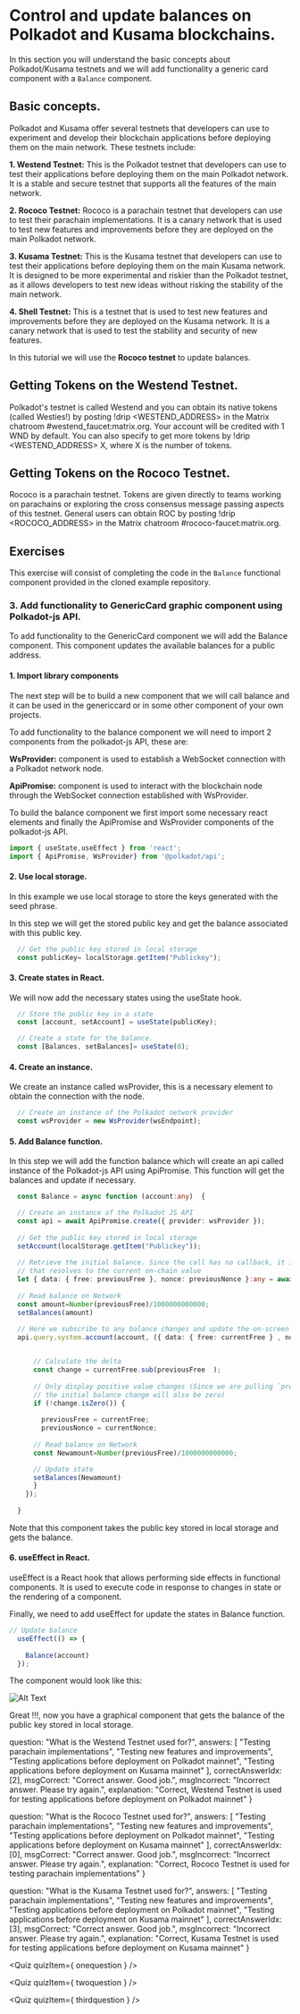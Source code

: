# Control and update balances on Polkadot and Kusama blockchains.

In this section you will understand the basic concepts about Polkadot/Kusama testnets and we will add functionality a generic card component with a ``Balance`` component.

## Basic concepts.

Polkadot and Kusama offer several testnets that developers can use to experiment and develop their blockchain applications before deploying them on the main network. These testnets include:

**1. Westend Testnet:** This is the Polkadot testnet that developers can use to test their applications before deploying them on the main Polkadot network. It is a stable and secure testnet that supports all the features of the main network.

**2. Rococo Testnet:** Rococo is a parachain testnet that developers can use to test their parachain implementations. It is a canary network that is used to test new features and improvements before they are deployed on the main Polkadot network.

**3. Kusama Testnet:** This is the Kusama testnet that developers can use to test their applications before deploying them on the main Kusama network. It is designed to be more experimental and riskier than the Polkadot testnet, as it allows developers to test new ideas without risking the stability of the main network.

**4. Shell Testnet:** This is a testnet that is used to test new features and improvements before they are deployed on the Kusama network. It is a canary network that is used to test the stability and security of new features.

In this tutorial we will use the **Rococo testnet** to update balances.

## Getting Tokens on the Westend Testnet.

Polkadot's testnet is called Westend and you can obtain its native tokens (called Westies!) by posting !drip <WESTEND_ADDRESS> in the Matrix chatroom #westend_faucet:matrix.org. Your account will be credited with 1 WND by default. You can also specify to get more tokens by !drip <WESTEND_ADDRESS> X, where X is the number of tokens.

## Getting Tokens on the Rococo Testnet.

Rococo is a parachain testnet. Tokens are given directly to teams working on parachains or exploring the cross consensus message passing aspects of this testnet. General users can obtain ROC by posting !drip <ROCOCO_ADDRESS> in the Matrix chatroom #rococo-faucet:matrix.org. 

## Exercises

This exercise will consist of completing the code in the ``Balance`` functional component provided in the cloned example repository.

### 3. Add functionality to GenericCard graphic component using Polkadot-js API.

To add functionality to the GenericCard component we will add the Balance component. This component updates the available balances for a public address.

#### 1. Import library components

The next step will be to build a new component that we will call balance and it can be used in the genericcard or in some other component of your own projects.

To add functionality to the balance component we will need to import 2 components from the polkadot-js API, these are:

**WsProvider:** component is used to establish a WebSocket connection with a Polkadot network node.

**ApiPromise:** component is used to interact with the blockchain node through the WebSocket connection established with WsProvider.

To build the balance component we first import some necessary react elements and finally the ApiPromise and WsProvider components of the polkadot-js API.

```ts title=src/pages/portfolio/Balance.tsx
import { useState,useEffect } from 'react';
import { ApiPromise, WsProvider} from '@polkadot/api';
```


#### 2. Use local storage.
In this example we use local storage to store the keys generated with the seed phrase.

In this step we will get the stored public key and get the balance associated with this public key.

```ts title=src/pages/portfolio/Balance.tsx
  // Get the public key stored in local storage
  const publicKey= localStorage.getItem("Publickey");
```

#### 3. Create states in React.

We will now add the necessary states using the useState hook.

```ts title=src/pages/portfolio/Balance.tsx
  // Store the public key in a state
  const [account, setAccount] = useState(publicKey);

  // Create a state for the balance.
  const [Balances, setBalances]= useState(0);
```
 
#### 4. Create an instance.

We create an instance called wsProvider, this is a necessary element to obtain the connection with the node.

```ts title=src/pages/portfolio/Balance.tsx
  // Create an instance of the Polkadot network provider
  const wsProvider = new WsProvider(wsEndpoint);
```

#### 5. Add Balance function.

In this step we will add the function balance which will create an api called instance of the Polkadot-js API using ApiPromise.
This function will get the balances and update if necessary.

```ts title=src/pages/portfolio/Balance.tsx
  const Balance = async function (account:any)  {

  // Create an instance of the Polkadot JS API
  const api = await ApiPromise.create({ provider: wsProvider });
  
  // Get the public key stored in local storage
  setAccount(localStorage.getItem("Publickey"));
  
  // Retrieve the initial balance. Since the call has no callback, it is simply a promise
  // that resolves to the current on-chain value
  let { data: { free: previousFree }, nonce: previousNonce }:any = await api.query.system.account(account);
  
  // Read balance on Network
  const amount=Number(previousFree)/1000000000000;
  setBalances(amount) 
  
  // Here we subscribe to any balance changes and update the on-screen value
  api.query.system.account(account, ({ data: { free: currentFree } , nonce: currentNonce }: any) => {


      // Calculate the delta
      const change = currentFree.sub(previousFree  );
  
      // Only display positive value changes (Since we are pulling `previous` above already,
      // the initial balance change will also be zero)
      if (!change.isZero()) {
        
        previousFree = currentFree;
        previousNonce = currentNonce;
        
      // Read balance on Network
      const Newamount=Number(previousFree)/1000000000000;

      // Update state
      setBalances(Newamount) 
      }
    });
  
  }

```
Note that this component takes the public key stored in local storage and gets the balance.


#### 6. useEffect in React.

useEffect is a React hook that allows performing side effects in functional components. It is used to execute code in response to changes in state or the rendering of a component.

Finally, we need to add useEffect for update the states in Balance function. 

```ts title=src/pages/portfolio/Balance.tsx
// Update balance
  useEffect(() => {
    
    Balance(account)
  });

```
The component would look like this:

![Alt Text](./assets/Portfolio.png)

Great !!!, now you have a graphical component that gets the balance of the public key stored in local storage.



  question: "What is the Westend Testnet used for?", 
  answers: [ 
    "Testing parachain implementations", 
    "Testing new features and improvements", 
    "Testing applications before deployment on Polkadot mainnet",
    "Testing applications before deployment on Kusama mainnet"
  ],
  correctAnswerIdx: [2],
  msgCorrect: "Correct answer. Good job.",
  msgIncorrect: "Incorrect answer. Please try again.",
  explanation: "Correct, Westend Testnet is used for testing applications before deployment on Polkadot mainnet"
}

  question: "What is the Rococo Testnet used for?", 
  answers: [ 
    "Testing parachain implementations", 
    "Testing new features and improvements", 
    "Testing applications before deployment on Polkadot mainnet",
    "Testing applications before deployment on Kusama mainnet"
  ],
  correctAnswerIdx: [0],
  msgCorrect: "Correct answer. Good job.",
  msgIncorrect: "Incorrect answer. Please try again.",
  explanation: "Correct, Rococo Testnet is used for testing parachain implementations"
}


  question: "What is the Kusama Testnet used for?", 
  answers: [ 
    "Testing parachain implementations", 
    "Testing new features and improvements", 
    "Testing applications before deployment on Polkadot mainnet",
    "Testing applications before deployment on Kusama mainnet"
  ],
  correctAnswerIdx: [3],
  msgCorrect: "Correct answer. Good job.",
  msgIncorrect: "Incorrect answer. Please try again.",
  explanation: "Correct, Kusama Testnet is used for testing applications before deployment on Kusama mainnet"
}


<Quiz quizItem={ onequestion } />

<Quiz quizItem={ twoquestion } />

<Quiz quizItem={ thirdquestion } />